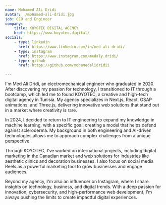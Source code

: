 ```yaml
---
name: Mohamed Ali Dridi
avatar: ./mohamed-ali-dridi.jpg
job: CEO and Engineer
company:
    title: KOYOTEC DIGITAL AGENCY
    href: https://www.koyotec.digital/
socials:
    - type: linkedin
      href: https://www.linkedin.com/in/med-ali-dridi/
    - type: instagram
      href: https://www.instagram.com/medaly.dridi/
    - type: github
      href: https://github.com/mohamedalidridii

---
```


I'm Med Ali Dridi, an electromechanical engineer who graduated in 2020. After discovering my passion for technology, I transitioned to IT through a bootcamp, which led me to found KOYOTEC, a creative and high-tech digital agency in Tunisia. My agency specializes in Next.js, React, GSAP animations, and Three.js, delivering innovative web solutions that stand out in a market where creativity is rare.

In 2024, I decided to return to IT engineering to expand my knowledge in machine learning, with a specific goal: creating a model that helps defend against scleroderma. My background in both engineering and AI-driven technologies allows me to approach complex challenges from a unique perspective.

Through KOYOTEC, I've worked on international projects, including digital marketing in the Canadian market and web solutions for industries like aesthetic clinics and decoration businesses. I also focus on social media Reels as a powerful marketing tool to grow businesses and engage audiences.

Beyond my agency, I'm also an influencer on Instagram, where I share insights on technology, business, and digital trends. With a deep passion for innovation, cybersecurity, and high-performance web development, I'm always pushing the limits to create impactful digital experiences.
